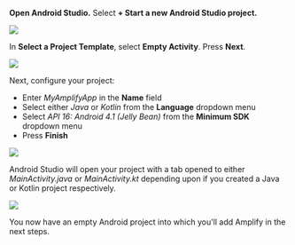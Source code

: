 **Open Android Studio.**  Select **+ Start a new Android Studio project.**

![](/images/lib/getting-started/android/set-up-android-studio-welcome.png)

In **Select a Project Template**, select **Empty Activity**. Press **Next**.

![](/images/lib/getting-started/android/set-up-android-studio-select-project-template.png)

Next, configure your project:

 - Enter *MyAmplifyApp* in the **Name** field
 - Select either *Java* or *Kotlin* from the **Language** dropdown menu
 - Select *API 16: Android 4.1 (Jelly Bean)* from the **Minimum SDK** dropdown menu
 - Press **Finish**

![](/images/lib/getting-started/android/set-up-android-studio-configure-your-project.png)

Android Studio will open your project with a tab opened to either *MainActivity.java* or *MainActivity.kt* depending upon if you created a Java or Kotlin project respectively.

![](/images/lib/getting-started/android/set-up-android-studio-successful-setup.png)

You now have an empty Android project into which you'll add Amplify in the next steps.
